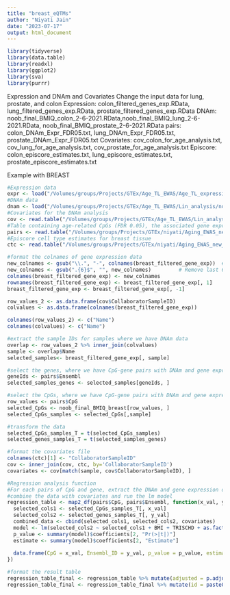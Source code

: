 ```yaml
---
title: "breast_eQTMs"
author: "Niyati Jain"
date: "2023-07-17"
output: html_document
---
```


```r
library(tidyverse)
library(data.table)
library(readxl)
library(ggplot2)
library(sva)
library(purrr)
```

Expression and DNAm and Covariates
Change the input data for lung, prostate, and colon 
Expression: colon_filtered_genes_exp.RData, lung_filtered_genes_exp.RData, prostate_filtered_genes_exp.RData
DNAm: noob_final_BMIQ_colon_2-6-2021.RData,noob_final_BMIQ_lung_2-6-2021.RData, noob_final_BMIQ_prostate_2-6-2021.RData
pairs: colon_DNAm_Expr_FDR05.txt, lung_DNAm_Expr_FDR05.txt, prostate_DNAm_Expr_FDR05.txt
Covariates: cov_colon_for_age_analysis.txt, cov_lung_for_age_analysis.txt, cov_prostate_for_age_analysis.txt
Episcore: colon_episcore_estimates.txt, lung_episcore_estimates.txt, prostate_episcore_estimates.txt

Example with BREAST
```r
#Expression data
expr <- load("/Volumes/groups/Projects/GTEx/Age_TL_EWAS/Age_TL_expression_assoc/expression_data/breast_filtered_genes_exp.RData")
#DNAm data
dnam <- load("/Volumes/groups/Projects/GTEx/Age_TL_EWAS/Lin_analysis/noob_final_BMIQ_breast_2-6-2021.RData")
#Covariates for the DNAm analysis
cov <- read.table("/Volumes/groups/Projects/GTEx/Age_TL_EWAS/Lin_analysis/cov/age_cov/cov_breast_for_age_analysis.txt", sep = "\t", header=T)
#Table containing age-related CpGs (FDR 0.05), the associated gene expression results ("generated in the eQTM_input_file.Rmd script)
pairs <- read.table("/Volumes/groups/Projects/GTEx/niyati/Aging_EWAS_new_SVA/DNAm-Expression/Data/breast_DNAm_Expr_FDR05.txt", sep = "\t", header=T)
#Episcore cell type estimates for breast tissue
ctc <- read.table("/Volumes/groups/Projects/GTEx/niyati/Aging_EWAS_new_SVA/Episcore/Data/breast_episcore_estimates.txt", sep = "\t", header = T)
```


```r
#format the colnames of gene expression data 
new_colnames <- gsub("\\.", "-", colnames(breast_filtered_gene_exp))  # Replace "." with "-"
new_colnames <- gsub(".{6}$", "", new_colnames)         # Remove last 6 characters
colnames(breast_filtered_gene_exp) <- new_colnames
rownames(breast_filtered_gene_exp) <- breast_filtered_gene_exp[, 1]
breast_filtered_gene_exp <- breast_filtered_gene_exp[, -1]

row_values_2 <- as.data.frame(cov$CollaboratorSampleID)
colvalues <- as.data.frame(colnames(breast_filtered_gene_exp))

colnames(row_values_2) <- c("Name")
colnames(colvalues) <- c("Name")

#extract the sample IDs for samples where we have DNAm data 
overlap <- row_values_2 %>% inner_join(colvalues) 
sample <- overlap$Name
selected_samples<- breast_filtered_gene_exp[, sample]

#select the genes, where we have CpG-gene pairs with DNAm and gene expression data
geneIds <- pairs$Ensembl
selected_samples_genes <- selected_samples[geneIds, ]
```

```r
#select the CpGs, where we have CpG-gene pairs with DNAm and gene expression data
row_values <- pairs$CpG
selected_CpGs <- noob_final_BMIQ_breast[row_values, ]
selected_CpGs_samples <- selected_CpGs[,sample]
```

```r
#transform the data
selected_CpGs_samples_T = t(selected_CpGs_samples)
selected_genes_samples_T = t(selected_samples_genes)
```

```r
#format the covariates file
colnames(ctc)[1] <- "CollaboratorSampleID"
cov <- inner_join(cov, ctc, by='CollaboratorSampleID')
covariates <- cov[match(sample, cov$CollaboratorSampleID), ]
```

```r
#Regression analysis function
#For each pairs of CpG and gene, extract the DNAm and gene expression data, respectively
#combine the data with covariates and run the lm model 
regression_table <- map2_df(pairs$CpG, pairs$Ensembl, function(x_val, y_val) {
  selected_cols1 <- selected_CpGs_samples_T[, x_val]
  selected_cols2 <- selected_genes_samples_T[, y_val]
  combined_data <- cbind(selected_cols1, selected_cols2, covariates)
  model <- lm(selected_cols2 ~ selected_cols1 + BMI + TRISCHD + as.factor(sample_group) + as.factor(raceRE) + Basal + EC + Fat + Fib + Luminal + Lym + MP, data = combined_data)
  p_value <- summary(model)$coefficients[2, "Pr(>|t|)"]
  estimate <- summary(model)$coefficients[2, "Estimate"]
  
  data.frame(CpG = x_val, Ensembl_ID = y_val, p_value = p_value, estimate = estimate, stringsAsFactors = FALSE)
})

#format the result table
regression_table_final <- regression_table %>% mutate(adjusted = p.adjust(p_value, method = "fdr", n = length(p_value))) %>% inner_join(pairs, by = 'CpG', relationship = "many-to-many") %>% select(CpG, Ensembl, p_value, estimate, adjusted, gene) 
regression_table_final <- regression_table_final %>% mutate(id = paste0(CpG,"_",Ensembl)) %>% filter(!duplicated(id))
```

